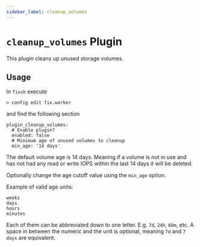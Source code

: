 ```yaml
---
sidebar_label: cleanup_volumes
---
```


# `cleanup_volumes` Plugin

This plugin cleans up unused storage volumes.

## Usage

In `fixsh` execute

```
> config edit fix.worker
```

and find the following section

```
plugin_cleanup_volumes:
  # Enable plugin?
  enabled: false
  # Minimum age of unused volumes to cleanup
  min_age: '14 days'
```

The default volume age is 14 days. Meaning if a volume is not in use and has not had any read or write IOPS within the last 14 days it will be deleted.

Optionally change the age cutoff value using the `min_age` option.

Example of valid age units:

```
weeks
days
hours
minutes
```

Each of them can be abbreviated down to one letter. E.g. `7d`, `24h`, `60m`, etc. A space in between the numeric and the unit is optional, meaning `7d` and `7 days` are equivalent.
